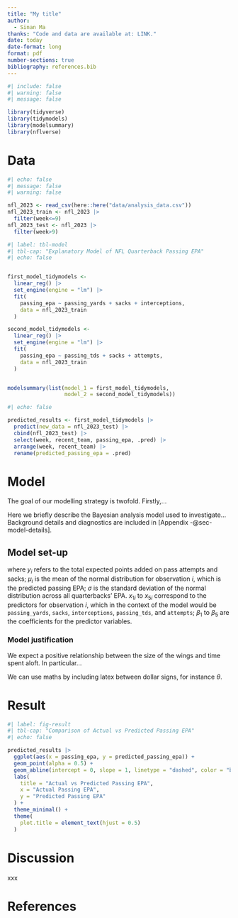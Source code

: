 ```yaml
---
title: "My title"
author: 
  - Sinan Ma
thanks: "Code and data are available at: LINK."
date: today
date-format: long
format: pdf
number-sections: true
bibliography: references.bib
---
```


```r
#| include: false
#| warning: false
#| message: false

library(tidyverse)
library(tidymodels)
library(modelsummary)
library(nflverse)
```

# Data

```r
#| echo: false
#| message: false
#| warning: false

nfl_2023 <- read_csv(here::here("data/analysis_data.csv"))
nfl_2023_train <- nfl_2023 |>
  filter(week<=9)
nfl_2023_test <- nfl_2023 |>
  filter(week>9)

```


```r
#| label: tbl-model
#| tbl-cap: "Explanatory Model of NFL Quarterback Passing EPA"
#| echo: false


first_model_tidymodels <-
  linear_reg() |>
  set_engine(engine = "lm") |>
  fit(
    passing_epa ~ passing_yards + sacks + interceptions,
    data = nfl_2023_train
  )

second_model_tidymodels <-
  linear_reg() |>
  set_engine(engine = "lm") |>
  fit(
    passing_epa ~ passing_tds + sacks + attempts,
    data = nfl_2023_train
  )


modelsummary(list(model_1 = first_model_tidymodels,
                  model_2 = second_model_tidymodels))
```

```r
#| echo: false

predicted_results <- first_model_tidymodels |>
  predict(new_data = nfl_2023_test) |>
  cbind(nfl_2023_test) |>
  select(week, recent_team, passing_epa, .pred) |>
  arrange(week, recent_team) |>
  rename(predicted_passing_epa = .pred)
```


# Model

The goal of our modelling strategy is twofold. Firstly,...

Here we briefly describe the Bayesian analysis model used to investigate... Background details and diagnostics are included in [Appendix -@sec-model-details].

## Model set-up

\begin{align} 
y_i | \mu_i, \sigma &\sim \text{Normal}(\mu_i, \sigma) \\
\mu_i &= \beta_0 + \beta_1 x_{1i} + \beta_2 x_{2i} + \beta_3 x_{3i} + \beta_4 x_{4i} + \beta_5 x_{5i}
\end{align}

where $y_i$ refers to the total expected points added on pass attempts and sacks; $\mu_i$ is the mean of the normal distribution for observation $i$, which is the predicted passing EPA; $\sigma$ is the standard deviation of the normal distribution across all quarterbacks' EPA. $x_{1i}$ to $x_{5i}$ correspond to the predictors for observation $i$, which in the context of the model would be `passing_yards`, `sacks`, `interceptions`, `passing_tds`, and `attempts`; $\beta_1$ to $\beta_5$ are the coefficients for the predictor variables.



### Model justification

We expect a positive relationship between the size of the wings and time spent aloft. In particular...

We can use maths by including latex between dollar signs, for instance $\theta$.

# Result
```r
#| label: fig-result
#| tbl-cap: "Comparison of Actual vs Predicted Passing EPA"
#| echo: false

predicted_results |>
  ggplot(aes(x = passing_epa, y = predicted_passing_epa)) +
  geom_point(alpha = 0.5) + 
  geom_abline(intercept = 0, slope = 1, linetype = "dashed", color = "blue") +
  labs(
    title = "Actual vs Predicted Passing EPA",
    x = "Actual Passing EPA",
    y = "Predicted Passing EPA"
  ) +
  theme_minimal() + 
  theme(
    plot.title = element_text(hjust = 0.5)
  )
```



# Discussion
xxx


\newpage


# References


